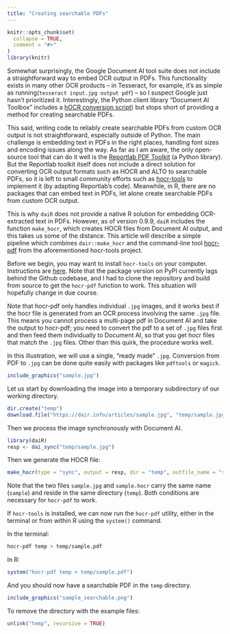```yaml
---
title: "Creating searchable PDFs"
---
```


```r
knitr::opts_chunk$set(
  collapse = TRUE,
  comment = "#>"
)
library(knitr)
```

Somewhat surprisingly, the Google Document AI tool suite does not include a straightforward way to embed OCR output in PDFs. This functionality exists in many other OCR products -- in Tesseract, for example, it's as simple as running(`tesseract input.jpg output pdf`) -- so I suspect Google just hasn't prioritized it. Interestingly, the Python client library "Document AI Toolbox" includes a [hOCR conversion script](https://cloud.google.com/document-ai/docs/toolbox#hocr-conversion)) but stops short of providing a method for creating searchable PDFs.

This said, writing code to reliably create searchable PDFs from custom OCR output is not straightforward, especially outside of Python. The main challenge is embedding text in PDFs in the right places, handling font sizes and encoding issues along the way. As far as I am aware, the only open-source tool that can do it well is the [Reportlab PDF Toolkit](https://docs.reportlab.com/) (a Python library). But the Reportlab toolkit itself does not include a direct solution for converting OCR output formats such as HOCR and ALTO to searchable PDFs, so it is left to small community efforts such as [hocr-tools](https://github.com/ocropus/hocr-tools) to implement it (by adapting Reportlab's code). Meanwhile, in R, there are no packages that can embed text in PDFs, let alone create searchable PDFs from custom OCR output.

This is why `daiR` does not provide a native R solution for embedding OCR-extracted text in PDFs. However, as of version 0.9.9, `daiR` includes the function `make_hocr`, which creates HOCR files from Document AI output, and this takes us some of the distance. This article will describe a simple pipeline which combines `dair::make_hocr` and the command-line tool [hocr-pdf](https://github.com/ocropus/hocr-tools#hocr-pdf) from the aforementioned hocr-tools project.

Before we begin, you may want to install `hocr-tools` on your computer. Instructions are [here](https://github.com/ocropus/hocr-tools). Note that the package version on PyPI currently lags behind the Github codebase, and I had to clone the repository and build from source to get the `hocr-pdf` function to work. This situation will hopefully change in due course.

Note that hocr-pdf only handles individual `.jpg` images, and it works best if the hocr file is generated from an OCR process involving the same `.jpg` file. This means you cannot process a multi-page pdf in Document AI and take the output to hocr-pdf; you need to convert the pdf to a set of `.jpg` files first and then feed them individually to Document AI, so that you get hocr files that match the `.jpg` files. Other than this quirk, the procedure works well.  

In this illustration, we will use a single, "ready made" `.jpg`. Conversion from PDF to `.jpg` can be done quite easily with packages like `pdftools` or `magick`.

```r
include_graphics("sample.jpg")
```

Let us start by downloading the image into a temporary subdirectory of our working directory.

```r
dir.create("temp")
download.file("https://dair.info/articles/sample.jpg", "temp/sample.jpg")
```

Then we process the image synchronously with Document AI.

```r
library(daiR)
resp <- dai_sync("temp/sample.jpg")
```

Then we generate the HOCR file:

```r
make_hocr(type = "sync", output = resp, dir = "temp", outfile_name = "sample.hocr")
```

Note that the two files `sample.jpg` and `sample.hocr` carry the same name (`sample`) and reside in the same directory (`temp`). Both conditions are necessary for `hocr-pdf` to work.

If `hocr-tools` is installed, we can now run the `hocr-pdf` utility, either in the terminal or from within R using the `system()` command.  

In the terminal: 

```bash
hocr-pdf temp > temp/sample.pdf
```

In R:

```r
system("hocr-pdf temp > temp/sample.pdf")
```

And you should now have a searchable PDF in the `temp` directory.

```r
include_graphics("sample_searchable.png")
```

To remove the directory with the example files:
```r
unlink("temp", recursive = TRUE)
```